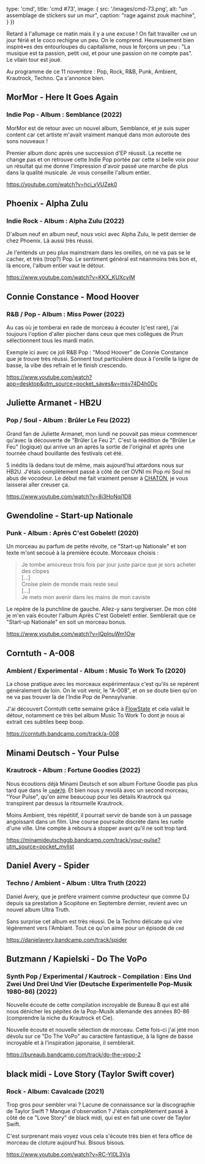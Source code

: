 

  type: 'cmd',
  title: 'cmd #73',
  image: {
    src: '/images/cmd-73.png',
    alt: "un assemblage de stickers sur un mur",
    caption: "rage against zouk machine",
  }
})

Retard à l'allumage ce matin mais il y a une excuse ! On fait travailler `cmd`
un jour férié et le coco rechigne un peu. On le comprend. Heureusement bien
inspiré•es des entourloupes du capitalisme, nous le forçons un peu : "La musique
est ta passion, petit `cmd`, et pour une passion on ne compte pas". Le vilain
tour est joué.

Au programme de ce 11 novembre : Pop, Rock, R&B, Punk, Ambient, Krautrock,
Techno. Ça s'annonce bien.



## MorMor - Here It Goes Again

### Indie Pop - Album : Semblance (2022)

MorMor est de retour avec un nouvel album, Semblance, et je suis super content
car cet artiste m'avait vraiment manqué dans mon autoroute des sons nouveaux !

Premier album donc après une succession d'EP réussit. La recette ne change pas
et on retrouve cette Indie Pop portée par cette si belle voix pour un résultat
qui me donne l'impression d'avoir passé une marche de plus dans la qualité
musicale. Je vous conseille l'album entier.

https://youtube.com/watch?v=hcj_vVUZek0



## Phoenix - Alpha Zulu

### Indie Rock - Album : Alpha Zulu (2022)

D'album neuf en album neuf, nous voici avec Alpha Zulu, le petit dernier de chez
Phoenix. Là aussi très réussi.

Je l'entends un peu plus mainstream dans les oreilles, on ne va pas se le
cacher, et très (trop?) Pop. Le sentiment général est néanmoins très bon et, là
encore, l'album entier vaut le détour.

https://www.youtube.com/watch?v=KKX_KUXcyiM




## Connie Constance - Mood Hoover

### R&B / Pop - Album : Miss Power (2022)

Au cas où je tomberai en rade de morceau à écouter (c'est rare), j'ai toujours
l'option d'aller piocher dans ceux que mes collègues de Prun sélectionnent tous
les mardi matin.

Exemple ici avec ce joli R&B Pop : "Mood Hoover" de Connie Constance que je
trouve très réussi. Sonnent tout particulière doux à l'oreille la ligne de
basse, la vibe des refrain et le finish crescendo.

https://www.youtube.com/watch?app=desktop&utm_source=pocket_saves&v=msv74D4h0Dc



## Juliette Armanet - HB2U

### Pop / Soul - Album : Brûler Le Feu (2022)

Grand fan de Juliette Armanet, mon lundi ne pouvait pas mieux commencer qu'avec
la découverte de "Brûler Le Feu 2". C'est la réédition de "Brûler Le Feu"
(logique) qui arrive un an après la sortie de l'original et après une tournée
chaud bouillante des festivals cet été.

5 inédits là dedans tout de même, mais aujourd'hui attardons nous sur HB2U.
J'étais complètement passé à côté de cet OVNI mi Pop mi Soul mi abus de
vocodeur. Le début me fait vraiment penser à
[CHATON](https://www.youtube.com/watch?v=JLsuN8HGUjA), je vous laisserai aller
creuser ça.

https://www.youtube.com/watch?v=8i3HoNqj1D8



## Gwendoline - Start-up Nationale

### Punk - Album : Après C'est Gobelet! (2020)

Un morceau au parfum de petite révolte, ce "Start-up Nationale" et son texte
m'ont secoué à la première écoute. Morceaux choisis :

> Je tombe amoureux trois fois par jour juste parce que je sors acheter des clopes <br/>
> [...] <br/>
> Croise plein de monde mais reste seul <br />
> [...] <br/>
> Je mets mon avenir dans les mains de mon caviste <br/>

Le repère de la punchline de gauche. Allez-y sans tergiverser. De mon côté je
m'en vais écouter l'album Après C'est Gobelet! entier. Semblerait que ce
"Start-up Nationale" en soit un morceau bonus.

https://www.youtube.com/watch?v=IQplnuWm1Ow



## Corntuth - A-008

### Ambient / Experimental - Album : Music To Work To (2020)

La chose pratique avec les morceaux expérimentaux c'est qu'ils se repèrent
généralement de loin. On le voit venir, le "A-008", et on se doute bien qu'on ne
va pas trouver là de l'Indie Pop de Pennsylvanie.

J'ai découvert Corntuth cette semaine grâce à [FlowState](http://flowstate.fm)
et cela valait le détour, notamment ce très bel album Music To Work To dont je
nous ai extrait ces subtiles beep boop.

https://corntuth.bandcamp.com/track/a-008



## Minami Deutsch - Your Pulse

### Krautrock - Album : Fortune Goodies (2022)

Nous écoutions déjà Minami Deutsch et son album Fortune Goodie pas plus tard que
dans le [`cmd#70`](https://cmd.wuips.com/post/2022-10-21-cmd-70). Et bien nous y
revoilà avec un second morceau, "Your Pulse", qu'on aime beaucoup pour les
détails Krautrock qui transpirent par dessus la ritournelle Krautrock.

Moins Ambient, très répétitif, il pourrait servir de bande son à un passage
angoissant dans un film. Une course poursuite discrète dans les ruelle d'une
ville. Une compte à rebours à stopper avant qu'il ne soit trop tard.

https://minamideutschggb.bandcamp.com/track/your-pulse?utm_source=pocket_mylist



## Daniel Avery - Spider

### Techno / Ambient - Album : Ultra Truth (2022)

Daniel Avery, que je préfère vraiment comme producteur que comme DJ depuis sa
prestation à Scopitone en Septembre dernier, revient avec un nouvel album Ultra
Truth.

Sans surprise cet album est très réussi. De la Techno délicate qui vire
légèrement vers l'Ambiant. Tout ce qu'on aime pour un épisode de `cmd`

https://danielavery.bandcamp.com/track/spider



## Butzmann / Kapielski - Do The VoPo

### Synth Pop / Experimental / Kautrock - Compilation :  Eins Und Zwei Und Drei Und Vier (Deutsche Experimentelle Pop-Musik 1980-86) (2022)

Nouvelle écoute de cette compilation incroyable de Bureau B qui est allé nous
dénicher les pépites de la Pop-Musik allemande des années 80-86 (comprendre la
niche du Krautrock et Cie).

Nouvelle écoute et nouvelle sélection de morceau. Cette fois-ci j'ai jeté mon
dévolu sur ce "Do The VoPo" au caractère fantastique, à la ligne de basse
incroyable et à l'inspiration japonaise, il semblerait.

https://bureaub.bandcamp.com/track/do-the-vopo-2



## black midi - Love Story (Taylor Swift cover)

### Rock - Album: Cavalcade (2021)

Trop gros pour sembler vrai ? Lacune de connaissance sur la discographie de
Taylor Swift ? Manque d'observation ? J'étais complètement passé à côté de ce
"Love Story" de black midi, qui est en fait une cover de Taylor Swift.

C'est surprenant mais voyez vous cela s'écoute très bien et fera office de
morceau de cloture aujourd'hui. Bisous bisous.

https://www.youtube.com/watch?v=RC-Yl0L3Vis


